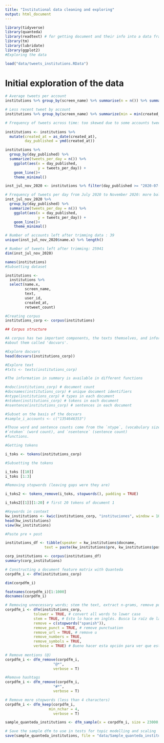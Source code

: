 ```yaml
---
title: "Institutional data cleaning and exploring"
output: html_document
---
```


```r

library(tidyverse)
library(quanteda)
library(readtext) # for getting document and their info into a data frame 
library(tm)
library(lubridate)
library(ggplot2)
#Exploring the data 

load("data/tweets_institutions.RData")
```

# Initial exploration of the data 

```r

# Average tweets per account 
institutions %>% group_by(screen_name) %>% summarise(n = n()) %>% summarise(avg_tweets = mean(n))

# Less recent tweet by account 
institutions %>% group_by(screen_name) %>% summarize(min = min(created_at)) %>% arrange(desc(min))

# Frequency of tweets across time: too skewed due to some accounts tweeting too little
 
institutions <- institutions %>% 
  mutate(created_at = as_date(created_at),
         day_published = ymd(created_at)) 

institutions %>% 
  group_by(day_published) %>% 
  summarize(tweets_per_day = n()) %>% 
    ggplot(aes(x = day_published,
               y = tweets_per_day)) +
    geom_line()+
    theme_minimal()

inst_jul_nov_2020 <- institutions %>% filter(day_published >= "2020-07-01")       

# Frequency of tweets per day from July 2020 to November 2020: more balanced
inst_jul_nov_2020 %>% 
  group_by(day_published) %>% 
  summarize(tweets_per_day = n()) %>% 
    ggplot(aes(x = day_published,
               y = tweets_per_day)) +
    geom_line()+
    theme_minimal()

# Number of accounts left after trimming data : 39 
unique(inst_jul_nov_2020$name.x) %>% length()

# Number of tweets left after trimming: 25941 
dim(inst_jul_nov_2020)

```

```r
names(institutions)
#Subsetting dataset

institutions <- 
  institutions %>% 
  select(name.x, 
         screen_name, 
         text,
         user_id, 
         created_at, 
         retweet_count)

#Creating corpus
institutions_corp <- corpus(institutions)
```


```r
## Corpus structure

#A corpus has two important components, the texts themselves, and information 
#about them called 'docvars'. 

#Explore docvars
head(docvars(institutions_corp))

#Explore text
#txts <- texts(institutions_corp)

#The information in summary is available in different functions

#ndoc(institutions_corp) # document count
#docnames(institutions_corp) # unique document identifiers
#ntype(institutions_corp) # types in each document
#ntoken(institutions_corp) # tokens in each document
#nsentence(institutions_corp) # sentences in each document

```
```r
#Subset on the basis of the docvars
#sample_i_accounts <- c("1354646353")

#Those word and sentence counts come from the `ntype`, (vocabulary size)
#`ntoken` (word count), and `nsentence` (sentence count)
#functions.

#Getting tokens

i_toks <- tokens(institutions_corp)

#Subsetting the tokens

i_toks [[10]]
i_toks [1:3]

```

```r
#Removing stopwords (leaving gaps were they are)

i_toks2 <- tokens_remove(i_toks, stopwords(), padding = TRUE)

i_toks2[[1]][1:20] # first 20 tokens of document 1

```

```r
#Keywords in context
kw_institutions <- kwic(institutions_corp, "instituciones", window = 10)
head(kw_institutions)
view(kw_institutions)

#Paste pre + post

institutions_df <- tibble(speaker = kw_institutions$docname, 
                  text = paste(kw_institutions$pre, kw_institutions$post, sep = " "))

corp_institutions <- corpus(institutions_df)
summary(corp_institutions)

```


```r
# Constructing a document feature matrix with Quanteda 
corpdfm_i <- dfm(institutions_corp)

dim(corpdfm_i)

featnames(corpdfm_i)[1:1000]
docnames(corpdfm_i)

# Removing unnecessary words; stem the text, extract n-grams, remove punctuation, keep Twitter features…
corpdfm_i <- dfm(institutions_corp, 
             tolower = TRUE, # convert all words to lower case 
             stem = TRUE, # Esto lo hace en inglés. Busca la raíz de la palabra. Va a tocar hacerlo aparte... 
             remove = c(stopwords("spanish")),
             remove_punct = TRUE, # remove punctuation
             remove_url = TRUE, # remove u
             remove_numbers = TRUE,
             remove_symbols = TRUE,
             verbose = TRUE) # Bueno hacer esta opción para ver que está haciendo el dfm.
             
# Remove mentions (@)
corpdfm_i <- dfm_remove(corpdfm_i,
                      "@*",
                      verbose = T)

#Remove hashtags         
corpdfm_i <- dfm_remove(corpdfm_i,
                      "#*",
                      verbose = T)

# Remove more stopwords (less than 4 characters)
corpdfm_i <- dfm_keep(corpdfm_i,
                    min_nchar = 4,
                      verbose = T)

sample_quanteda_institutions <- dfm_sample(x = corpdfm_i, size = 23000, margin = "documents")

# Save the sample dfm to use in tests for topic modelling and scaling 
save(sample_quanteda_institutions, file = "data/Sample_quanteda_institutions.RData")

```